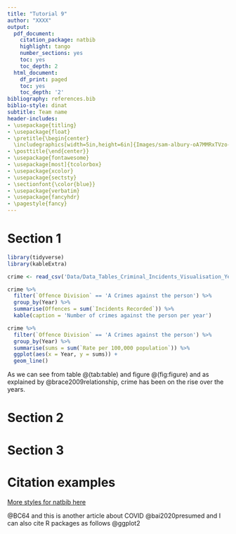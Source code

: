 ```yaml
---
title: "Tutorial 9"
author: "XXXX"
output:
  pdf_document:
    citation_package: natbib
    highlight: tango
    number_sections: yes
    toc: yes
    toc_depth: 2
  html_document:
    df_print: paged
    toc: yes
    toc_depth: '2'
bibliography: references.bib 
biblio-style: dinat
subtitle: Team name
header-includes:
- \usepackage{titling}
- \usepackage{float}
- \pretitle{\begin{center} 
  \includegraphics[width=5in,height=6in]{Images/sam-albury-oA7MMRxTVzo-unsplash.jpg}\LARGE\\}
- \posttitle{\end{center}}
- \usepackage{fontawesome}
- \usepackage[most]{tcolorbox}
- \usepackage{xcolor}
- \usepackage{sectsty}
- \sectionfont{\color{blue}}
- \usepackage{verbatim}
- \usepackage{fancyhdr}
- \pagestyle{fancy}
---
```


\clearpage

# Section 1

```r
library(tidyverse)
library(kableExtra)
```

```r
crime <- read_csv('Data/Data_Tables_Criminal_Incidents_Visualisation_Year_Ending_December_2019.csv')
```

```r
crime %>%
  filter(`Offence Division` == 'A Crimes against the person') %>% 
  group_by(Year) %>% 
  summarise(Offences = sum(`Incidents Recorded`)) %>% 
  kable(caption = 'Number of crimes against the person per year')
```

```r
crime %>%
  filter(`Offence Division` == 'A Crimes against the person') %>%
  group_by(Year) %>% 
  summarise(sums = sum(`Rate per 100,000 population`)) %>% 
  ggplot(aes(x = Year, y = sums)) +
  geom_line()
```

As we can see from table \@(tab:table) and figure \@(fig:figure) and as explained by @brace2009relationship, crime has been on the rise over the years.

\clearpage

# Section 2


\clearpage

# Section 3


\clearpage


# Citation examples

[More styles for natbib here](https://www.overleaf.com/learn/latex/Natbib_bibliography_styles)


 @BC64 and this is another article about COVID @bai2020presumed and I can also cite R packages as follows @ggplot2
